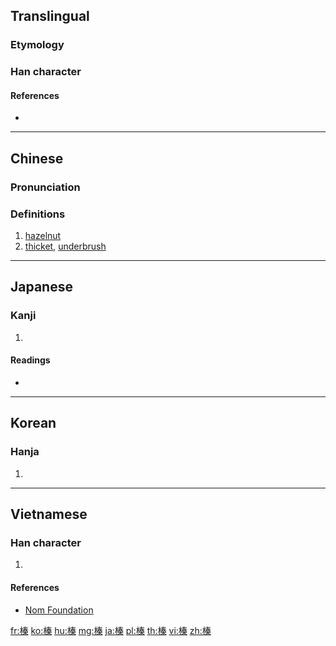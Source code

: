 ==Translingual==

===Etymology===
{{Han compound|木|t1=tree|秦|ls=psc|c1=s|c2=p}}

===Han character===
{{Han char|rn=75|rad=木|as=10|sn=14|four=45994|canj=DQKD|ids=⿰木秦}}

====References====
* {{Han ref|kx=0543.180|dkj=15240|dj=0931.070|hdz=21259.050|uh=699B|ud=27035|bh=BA64|bd=47716}}

----

==Chinese==
{{zh-forms}}

===Pronunciation===
{{zh-pron
|m=zhēn
|c=zeon1
|mc=y
|oc=y
|ma=
|cat=n
}}

===Definitions===
# [[hazelnut]]
# [[thicket]], [[underbrush]]

----

==Japanese==

===Kanji===
{{ja-kanji|grade=|rs=木10}}

# {{defn|lang=ja|sort=木10}}

====Readings====
* {{ja-readings|on=[[しん]] (shin)|kun=[[はしばみ]] (hashibami), [[はり]] (hari)|nanori=[[はる]] (haru)}}

----

==Korean==

===Hanja===
{{ko-hanja|hangeul=진|eumhun=|rv=jin|mr=chin|y=cin}}

# {{defn|lang=ko|sort=木10}}

----

==Vietnamese==

===Han character===
{{vi-readings|rs=木10| hanviet = trăn}}

# {{defn|lang=vi|sort=木10}}

====References====
*[http://nomfoundation.org/common/nom_details.php?codepoint=699b Nom Foundation]

[[fr:榛]]
[[ko:榛]]
[[hu:榛]]
[[mg:榛]]
[[ja:榛]]
[[pl:榛]]
[[th:榛]]
[[vi:榛]]
[[zh:榛]]